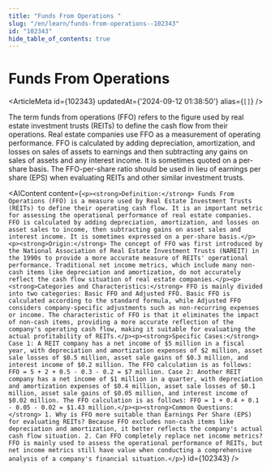 ```yaml
---
title: "Funds From Operations "
slug: "/en/learn/funds-from-operations--102343"
id: "102343"
hide_table_of_contents: true
---
```



# Funds From Operations 

<ArticleMeta id={102343} updatedAt={'2024-09-12 01:38:50'} alias={`[]`} />
<div className='border-solid border-b border-t-0 my-4 border-[var(--ifm-color-gray-300)]' />

The term funds from operations (FFO) refers to the figure used by real estate investment trusts (REITs) to define the cash flow from their operations. Real estate companies use FFO as a measurement of operating performance. FFO is calculated by adding depreciation, amortization, and losses on sales of assets to earnings and then subtracting any gains on sales of assets and any interest income. It is sometimes quoted on a per-share basis. The FFO-per-share ratio should be used in lieu of earnings per share (EPS) when evaluating REITs and other similar investment trusts.

<AIContent content={`<p><strong>Definition:</strong> Funds From Operations (FFO) is a measure used by Real Estate Investment Trusts (REITs) to define their operating cash flow. It is an important metric for assessing the operational performance of real estate companies. FFO is calculated by adding depreciation, amortization, and losses on asset sales to income, then subtracting gains on asset sales and interest income. It is sometimes expressed on a per-share basis.</p><p><strong>Origin:</strong> The concept of FFO was first introduced by the National Association of Real Estate Investment Trusts (NAREIT) in the 1990s to provide a more accurate measure of REITs' operational performance. Traditional net income metrics, which include many non-cash items like depreciation and amortization, do not accurately reflect the cash flow situation of real estate companies.</p><p><strong>Categories and Characteristics:</strong> FFO is mainly divided into two categories: Basic FFO and Adjusted FFO. Basic FFO is calculated according to the standard formula, while Adjusted FFO considers company-specific adjustments such as non-recurring expenses or income. The characteristic of FFO is that it eliminates the impact of non-cash items, providing a more accurate reflection of the company's operating cash flow, making it suitable for evaluating the actual profitability of REITs.</p><p><strong>Specific Cases:</strong> Case 1: A REIT company has a net income of $5 million in a fiscal year, with depreciation and amortization expenses of $2 million, asset sale losses of $0.5 million, asset sale gains of $0.3 million, and interest income of $0.2 million. The FFO calculation is as follows: FFO = 5 + 2 + 0.5 - 0.3 - 0.2 = $7 million. Case 2: Another REIT company has a net income of $1 million in a quarter, with depreciation and amortization expenses of $0.4 million, asset sale losses of $0.1 million, asset sale gains of $0.05 million, and interest income of $0.02 million. The FFO calculation is as follows: FFO = 1 + 0.4 + 0.1 - 0.05 - 0.02 = $1.43 million.</p><p><strong>Common Questions:</strong> 1. Why is FFO more suitable than Earnings Per Share (EPS) for evaluating REITs? Because FFO excludes non-cash items like depreciation and amortization, it better reflects the company's actual cash flow situation. 2. Can FFO completely replace net income metrics? FFO is mainly used to assess the operational performance of REITs, but net income metrics still have value when conducting a comprehensive analysis of a company's financial situation.</p>`} id={102343} />
